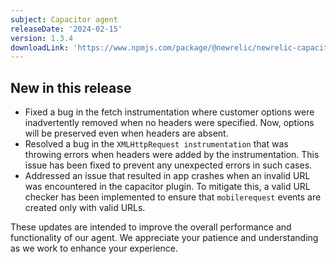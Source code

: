 ```yaml
---
subject: Capacitor agent
releaseDate: '2024-02-15'
version: 1.3.4
downloadLink: 'https://www.npmjs.com/package/@newrelic/newrelic-capacitor-plugin/v/1.3.4'
---
```


## New in this release

* Fixed a bug in the fetch instrumentation where customer options were inadvertently removed when no headers were specified. Now, options will be preserved even when headers are absent.
* Resolved a bug in the `XMLHttpRequest instrumentation` that was throwing errors when headers were added by the instrumentation. This issue has been fixed to prevent any unexpected errors in such cases.
* Addressed an issue that resulted in app crashes when an invalid URL was encountered in the capacitor plugin. To mitigate this, a valid URL checker has been implemented to ensure that `mobilerequest` events are created only with valid URLs.

These updates are intended to improve the overall performance and functionality of our agent. We appreciate your patience and understanding as we work to enhance your experience.
